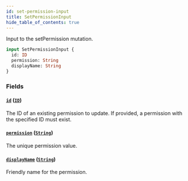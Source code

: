```yaml
---
id: set-permission-input
title: SetPermissionInput
hide_table_of_contents: true
---
```



Input to the setPermission mutation.

```graphql
input SetPermissionInput {
  id: ID
  permission: String
  displayName: String
}
```


### Fields

#### [`id`](#) ([`ID`](/docs/directory-api-reference/schema/scalars/id))

The ID of an existing permission to update. If provided, a permission with the specified ID must exist.


#### [`permission`](#) ([`String`](/docs/directory-api-reference/schema/scalars/string))

The unique permission value.


#### [`displayName`](#) ([`String`](/docs/directory-api-reference/schema/scalars/string))

Friendly name for the permission.




